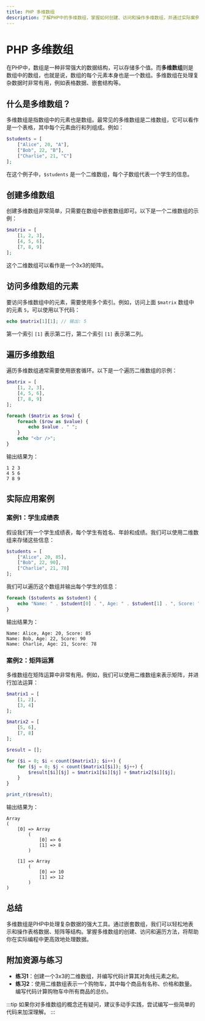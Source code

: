 ```yaml
---
title: PHP 多维数组
description: 了解PHP中的多维数组，掌握如何创建、访问和操作多维数组，并通过实际案例加深理解。
---
```


# PHP 多维数组

在PHP中，数组是一种非常强大的数据结构，可以存储多个值。而**多维数组**则是数组中的数组，也就是说，数组的每个元素本身也是一个数组。多维数组在处理复杂数据时非常有用，例如表格数据、嵌套结构等。

## 什么是多维数组？

多维数组是指数组中的元素也是数组。最常见的多维数组是二维数组，它可以看作是一个表格，其中每个元素由行和列组成。例如：

```php
$students = [
    ["Alice", 20, "A"],
    ["Bob", 22, "B"],
    ["Charlie", 21, "C"]
];
```

在这个例子中，`$students` 是一个二维数组，每个子数组代表一个学生的信息。

## 创建多维数组

创建多维数组非常简单，只需要在数组中嵌套数组即可。以下是一个二维数组的示例：

```php
$matrix = [
    [1, 2, 3],
    [4, 5, 6],
    [7, 8, 9]
];
```

这个二维数组可以看作是一个3x3的矩阵。

## 访问多维数组的元素

要访问多维数组中的元素，需要使用多个索引。例如，访问上面 `$matrix` 数组中的元素 `5`，可以使用以下代码：

```php
echo $matrix[1][1]; // 输出: 5
```

第一个索引 `[1]` 表示第二行，第二个索引 `[1]` 表示第二列。

## 遍历多维数组

遍历多维数组通常需要使用嵌套循环。以下是一个遍历二维数组的示例：

```php
$matrix = [
    [1, 2, 3],
    [4, 5, 6],
    [7, 8, 9]
];

foreach ($matrix as $row) {
    foreach ($row as $value) {
        echo $value . " ";
    }
    echo "<br />";
}
```

输出结果为：

```
1 2 3 
4 5 6 
7 8 9 
```

## 实际应用案例

### 案例1：学生成绩表

假设我们有一个学生成绩表，每个学生有姓名、年龄和成绩。我们可以使用二维数组来存储这些信息：

```php
$students = [
    ["Alice", 20, 85],
    ["Bob", 22, 90],
    ["Charlie", 21, 78]
];
```

我们可以遍历这个数组并输出每个学生的信息：

```php
foreach ($students as $student) {
    echo "Name: " . $student[0] . ", Age: " . $student[1] . ", Score: " . $student[2] . "<br />";
}
```

输出结果为：

```
Name: Alice, Age: 20, Score: 85
Name: Bob, Age: 22, Score: 90
Name: Charlie, Age: 21, Score: 78
```

### 案例2：矩阵运算

多维数组在矩阵运算中非常有用。例如，我们可以使用二维数组来表示矩阵，并进行加法运算：

```php
$matrix1 = [
    [1, 2],
    [3, 4]
];

$matrix2 = [
    [5, 6],
    [7, 8]
];

$result = [];

for ($i = 0; $i < count($matrix1); $i++) {
    for ($j = 0; $j < count($matrix1[$i]); $j++) {
        $result[$i][$j] = $matrix1[$i][$j] + $matrix2[$i][$j];
    }
}

print_r($result);
```

输出结果为：

```
Array
(
    [0] => Array
        (
            [0] => 6
            [1] => 8
        )

    [1] => Array
        (
            [0] => 10
            [1] => 12
        )
)
```

## 总结

多维数组是PHP中处理复杂数据的强大工具。通过嵌套数组，我们可以轻松地表示和操作表格数据、矩阵等结构。掌握多维数组的创建、访问和遍历方法，将帮助你在实际编程中更高效地处理数据。

## 附加资源与练习

- **练习1**：创建一个3x3的二维数组，并编写代码计算其对角线元素之和。
- **练习2**：使用二维数组表示一个购物车，其中每个商品有名称、价格和数量。编写代码计算购物车中所有商品的总价。

:::tip
如果你对多维数组的概念还有疑问，建议多动手实践，尝试编写一些简单的代码来加深理解。
:::
